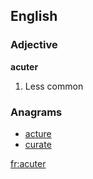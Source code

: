 ==English==

===Adjective===
'''acuter'''
# Less common {{comparative of|acute}}

===Anagrams===
* [[acture#English|acture]]
* [[curate#English|curate]]

[[fr:acuter]]